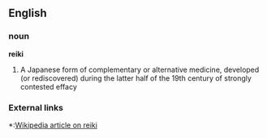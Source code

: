 ==English==
===noun===
'''reiki'''

#A Japanese form of complementary or alternative medicine, developed (or rediscovered) during the latter half of the 19th century of strongly contested effacy

===External links===
*:[[w:Reiki|Wikipedia article on reiki]]